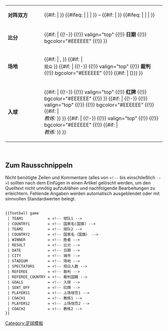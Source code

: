 {| align="left" cellpadding="4" cellspacing="0" style="margin: 0 0 0 0; border: 1px solid #999; border-right-width: 2px; border-bottom-width: 2px; background-color: #DDDDDD;"
|-
| width="150" valign="top" | '''对阵双方'''
| width="500" bgcolor="#EEEEEE" | {{#if: {{{COUNTRY1|}}} | {{flagicon|{{{COUNTRY1}}}|size=25px}}}} {{#ifeq: {{{WINNER|}}} | {{{TEAM1}}} | '''{{{TEAM1}}}''' | {{{TEAM1}}} }} – {{#if: {{{COUNTRY2|}}} | {{flagicon|{{{COUNTRY2}}}|size=25px}}}} {{#ifeq: {{{WINNER|}}} | {{{TEAM2}}} | '''{{{TEAM2}}}''' | {{{TEAM2}}} }}
|-
| valign="top" | '''比分'''
| bgcolor="#EEEEEE" | {{{RESULT}}}
{{#if: {{{DATE|}}} |
{{!-}}
{{!}} valign="top" {{!}} '''日期'''
{{!}} bgcolor="#EEEEEE" {{!}} {{{DATE}}}
}}
|-
| valign="top" | '''场地'''
| bgcolor="#EEEEEE" | {{#if: {{{STADIUM|}}} | {{{STADIUM}}}, }} {{{CITY}}}{{#if: {{{SPECTATORS|}}} | <br /><small>{{{SPECTATORS}}} 观众 </small> }}
{{#if: {{{REFEREE|}}} |
{{!-}}
{{!}} valign="top" {{!}} '''裁判'''
{{!}} bgcolor="#EEEEEE" {{!}} {{{REFEREE}}} {{#if: {{{REFEREE_COUNTRY|}}} | ({{{REFEREE_COUNTRY}}})}}
}}
|-
| valign="top" | '''入球'''
| bgcolor="#EEEEEE" | {{{GOALS| keine}}}
{{#if: {{{SENT_OFF|}}} |
{{!-}}
{{!}} valign="top" {{!}} '''红牌'''
{{!}} bgcolor="#EEEEEE" {{!}} {{{SENT_OFF}}}
}}
{{#if: {{{PLAYERS1|}}} |
{{!-}}
{{!}} valign="top" {{!}} '''{{{TEAM1}}}'''
{{!}} bgcolor="#EEEEEE" {{!}} {{{PLAYERS1}}}{{#if: {{{COACH1|}}} | <br />''教练:'' {{{COACH1}}} }}
}}
{{#if: {{{PLAYERS2|}}} |
{{!-}}
{{!}} valign="top" {{!}} '''{{{TEAM2}}}'''
{{!}} bgcolor="#EEEEEE" {{!}} {{{PLAYERS2}}}{{#if: {{{COACH2|}}} | <br />''教练:'' {{{COACH2}}} }}
}}
|}
<br style="clear:both;"/><noinclude>

== Zum Rausschnippeln ==
Nicht benötigte Zeilen und Kommentare (alles von <code>&lt;!--</code> bis einschließlich <code>--></code>) sollten nach dem Einfügen in einen Artikel gelöscht werden, um den Quelltext nicht unnötig aufzublähen und nachfolgende Bearbeitungen zu erleichtern. Fehlende Angaben werden automatisch ausgeblendet oder mit sinnvollen Standardwerten belegt.

 <nowiki>
{{football game
 | TEAM1           = <!-- 球队1 -->
 | COUNTRY1        = <!-- 国家名(国旗) -->
 | TEAM2           = <!-- 球队2 -->
 | COUNTRY2        = <!-- 国家名（国旗） -->
 | WINNER          = <!-- 胜者 -->
 | RESULT          = <!-- 比分 -->
 | DATE            = <!-- 日期 -->
 | CITY            = <!-- 城市 -->
 | STADIUM         = <!-- 场地 -->
 | SPECTATORS      = <!-- 观众人数 -->
 | REFEREE         = <!-- 裁判 -->
 | REFEREE_COUNTRY = <!-- 裁判国籍 -->
 | GOALS           = <!-- 入球 -->
 | SENT_OFF        = <!-- 红牌 -->
 | PLAYERS1        = <!-- 上场球员1 -->
 | COACH1          = <!-- 教练1 -->
 | PLAYERS2        = <!-- 上场球员2 -->
 | COACH2          = <!-- 教练2 -->
}}
</nowiki>
[[Category:足球模板]]
</noinclude>